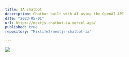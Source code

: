 ```yaml
---
title: IA chatbot
description: Chatbot built with AI using the OpenAI API
date: "2023-05-01"
url: https://nextjs-chatbot-ia.vercel.app/
published: true
repository: "Mixlife2/nextjs-chatbot-ia"
  
---
```



 [![](https://private-user-images.githubusercontent.com/151978411/303948809-48345fab-3ec5-4ace-9deb-d42cdfcee0ee.png?jwt=eyJhbGciOiJIUzI1NiIsInR5cCI6IkpXVCJ9.eyJpc3MiOiJnaXRodWIuY29tIiwiYXVkIjoicmF3LmdpdGh1YnVzZXJjb250ZW50LmNvbSIsImtleSI6ImtleTUiLCJleHAiOjE3MDc2ODc1NDEsIm5iZiI6MTcwNzY4NzI0MSwicGF0aCI6Ii8xNTE5Nzg0MTEvMzAzOTQ4ODA5LTQ4MzQ1ZmFiLTNlYzUtNGFjZS05ZGViLWQ0MmNkZmNlZTBlZS5wbmc_WC1BbXotQWxnb3JpdGhtPUFXUzQtSE1BQy1TSEEyNTYmWC1BbXotQ3JlZGVudGlhbD1BS0lBVkNPRFlMU0E1M1BRSzRaQSUyRjIwMjQwMjExJTJGdXMtZWFzdC0xJTJGczMlMkZhd3M0X3JlcXVlc3QmWC1BbXotRGF0ZT0yMDI0MDIxMVQyMTM0MDFaJlgtQW16LUV4cGlyZXM9MzAwJlgtQW16LVNpZ25hdHVyZT0yZTVkMzY1MzBmNjFhY2JlM2ZmN2NlMGRiZGU1ZTVmOTlkNTk1MGUxZGVkZjY5OWQ3NjI4Y2ZiNWU5MTBlZGFlJlgtQW16LVNpZ25lZEhlYWRlcnM9aG9zdCZhY3Rvcl9pZD0wJmtleV9pZD0wJnJlcG9faWQ9MCJ9.glOw7yv2jc1o6q2uhrgMnnxyGfF4msEPLlT9JC_QlA4)](https://nextjs-chatbot-ia.vercel.app/) 

